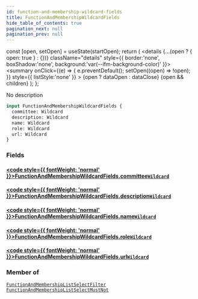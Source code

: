 ```yaml
---
id: function-and-membership-wildcard-fields
title: FunctionAndMembershipWildcardFields
hide_table_of_contents: true
pagination_next: null
pagination_prev: null
---
```







  const [open, setOpen] = useState(startOpen);
  return (
    <details {...(open ? { open: true } : {})} className="details" style={{ border:'none', boxShadow:'none', background:'var(--ifm-background-color)' }}>
      <summary
        onClick={(e) => {
          e.preventDefault();
          setOpen((open) => !open);
        }}
        style={{ listStyle:'none' }}
      >
      {open ? dataOpen : dataClose}
      </summary>
      {open && children}
    </details>
  );
};




No description


```graphql
input FunctionAndMembershipWildcardFields {
  committee: Wildcard
  description: Wildcard
  name: Wildcard
  role: Wildcard
  url: Wildcard
}
```




### Fields

#### [<code style={{ fontWeight: 'normal' }}>FunctionAndMembershipWildcardFields.<b>committee</b></code>](#)<Bullet />[`Wildcard`](/cris/inputs/wildcard) <Badge class="secondary" text="input"/>
> 
> 

#### [<code style={{ fontWeight: 'normal' }}>FunctionAndMembershipWildcardFields.<b>description</b></code>](#)<Bullet />[`Wildcard`](/cris/inputs/wildcard) <Badge class="secondary" text="input"/>
> 
> 

#### [<code style={{ fontWeight: 'normal' }}>FunctionAndMembershipWildcardFields.<b>name</b></code>](#)<Bullet />[`Wildcard`](/cris/inputs/wildcard) <Badge class="secondary" text="input"/>
> 
> 

#### [<code style={{ fontWeight: 'normal' }}>FunctionAndMembershipWildcardFields.<b>role</b></code>](#)<Bullet />[`Wildcard`](/cris/inputs/wildcard) <Badge class="secondary" text="input"/>
> 
> 

#### [<code style={{ fontWeight: 'normal' }}>FunctionAndMembershipWildcardFields.<b>url</b></code>](#)<Bullet />[`Wildcard`](/cris/inputs/wildcard) <Badge class="secondary" text="input"/>
> 
> 



### Member of

[`FunctionAndMembershipListSelectFilter`](/cris/inputs/function-and-membership-list-select-filter)  <Badge class="secondary" text="input"/><Bullet />[`FunctionAndMembershipListSelectMustNot`](/cris/inputs/function-and-membership-list-select-must-not)  <Badge class="secondary" text="input"/>

